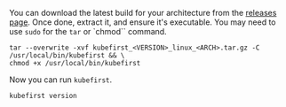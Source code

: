 You can download the latest build for your architecture from the [releases page](https://github.com/kubefirst/kubefirst/releases). Once done, extract it, and ensure it's executable. You may need to use `sudo` for the `tar` or `chmod`` command.

```shell
tar --overwrite -xvf kubefirst_<VERSION>_linux_<ARCH>.tar.gz -C /usr/local/bin/kubefirst && \
chmod +x /usr/local/bin/kubefirst
```

Now you can run `kubefirst`.

```shell
kubefirst version
```
